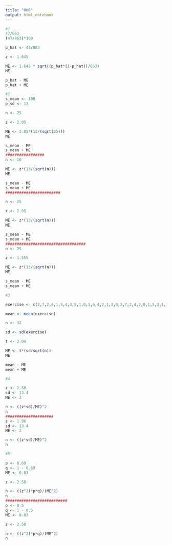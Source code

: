 ---
title: "HW6"
output: html_notebook
---

```{r}
#1
47/863
(47/863)*100

p_hat <- 47/863

z <- 1.645

ME <- 1.645 * sqrt((p_hat*(1-p_hat))/863)
ME

p_hat - ME
p_hat + ME

```

```{r}
#2
s_mean <- 108
p_sd <- 13

n <- 25

z <- 2.05

ME <- 2.05*(13/(sqrt(25)))
ME

s_mean - ME
s_mean + ME
#################
n <- 10

ME <- z*(13/(sqrt(n)))
ME

s_mean - ME
s_mean + ME
########################

n <- 25

z <- 2.05

ME <- z*(13/(sqrt(n)))
ME

s_mean - ME
s_mean + ME
###################################
n <- 25

z <- 1.555

ME <- z*(13/(sqrt(n)))
ME

s_mean - ME
s_mean + ME


```

```{r}
#3

exercise <- c(2,7,2,4,1,5,4,3,5,1,0,1,6,4,2,1,3,0,2,7,2,4,2,0,1,5,3,1,7,0,4,7)

mean <- mean(exercise)

n <- 32

sd <- sd(exercise)

t <- 2.04

ME <- t*(sd/sqrt(n))
ME

mean - ME
mean + ME

```

```{r}
#4

z <- 2.58
sd <- 13.4
ME <- 2

n <- ((z*sd)/ME)^2
n
#####################
z <- 1.96
sd <- 13.4
ME <- 2

n <- ((z*sd)/ME)^2
n


```

```{r}
#5

p <- 0.69
q <- 1 - 0.69
ME <- 0.03

z <- 2.58

n <- ((z^2)*p*q)/(ME^2)
n
###########################
p <- 0.5
q <- 1 - 0.5
ME <- 0.03

z <- 2.58

n <- ((z^2)*p*q)/(ME^2)
n


```

